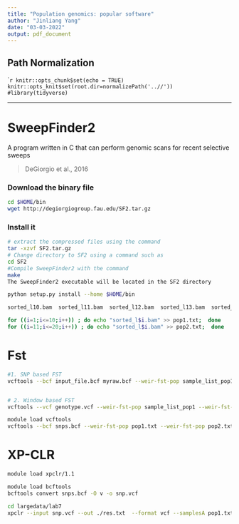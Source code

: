 ```yaml
---
title: "Population genomics: popular software"
author: "Jinliang Yang"
date: "03-03-2022"
output: pdf_document
---
```


## Path Normalization

````r
knitr::opts_chunk$set(echo = TRUE) 
knitr::opts_knit$set(root.dir=normalizePath('..//')) 
#library(tidyverse)
```

--------------------------------

# SweepFinder2

A program written in C that can perform genomic scans for recent selective sweeps

> DeGiorgio et al., 2016

### Download the binary file

```bash
cd $HOME/bin
wget http://degiorgiogroup.fau.edu/SF2.tar.gz
```

### Install it

```bash
# extract the compressed files using the command
tar -xzvf SF2.tar.gz
# Change directory to SF2 using a command such as
cd SF2
#Compile SweepFinder2 with the command
make
The SweepFinder2 executable will be located in the SF2 directory
```


```bash
python setup.py install --home $HOME/bin
```




```bash
sorted_l10.bam	sorted_l11.bam	sorted_l12.bam	sorted_l13.bam	sorted_l14.bam	sorted_l15.bam	sorted_l16.bam	sorted_l17.bam	sorted_l18.bam	sorted_l19.bam	sorted_l1.bam	sorted_l20.bam	sorted_l2.bam	sorted_l3.bam	sorted_l4.bam	sorted_l5.bam	sorted_l6.bam	sorted_l7.bam	sorted_l8.bam	sorted_l9.bam
```


```bash
for ((i=1;i<=10;i++)) ; do echo "sorted_l$i.bam" >> pop1.txt;  done
for ((i=11;i<=20;i++)) ; do echo "sorted_l$i.bam" >> pop2.txt;  done
```

# Fst

```bash
#1. SNP based FST
vcftools --bcf input_file.bcf myraw.bcf --weir-fst-pop sample_list_pop1 --weir-fst-pop sample_list_pop2 --out Pop1_Pop2_site


# 2. Window based FST
vcftools --vcf genotype.vcf --weir-fst-pop sample_list_pop1 --weir-fst-pop sample_list_pop2 --fst-window-size 100000 --fst-window-step 10000 --out Pop1_Pop2_100k

module load vcftools
vcftools --bcf snps.bcf --weir-fst-pop pop1.txt --weir-fst-pop pop2.txt --fst-window-size 10000 --fst-window-step 1000 --out win_1k

```

# XP-CLR

```bash

module load xpclr/1.1

module load bcftools
bcftools convert snps.bcf -O v -o snp.vcf 

cd largedata/lab7
xpclr --input snp.vcf --out ./res.txt  --format vcf --samplesA pop1.txt --samplesB pop2.txt --chr Mt --start 1 --stop 10000 --ld 0.7 --maxsnps 200 --minsnps 200 --size 10000 --step 5000
```

















